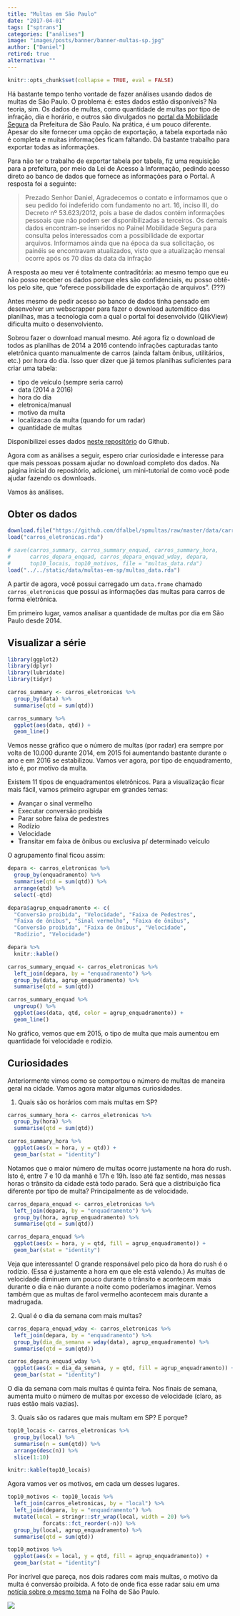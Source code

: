 ```yaml
---
title: "Multas em São Paulo"
date: "2017-04-01"
tags: ["sptrans"]
categories: ["análises"]
image: "images/posts/banner/banner-multas-sp.jpg"
author: ["Daniel"]
retired: true
alternativa: ""
---
```


```r
knitr::opts_chunk$set(collapse = TRUE, eval = FALSE)
```

Há bastante tempo tenho vontade de fazer análises usando dados de multas de São Paulo.
O problema é: estes dados estão disponíveis? Na teoria, sim. Os dados de multas, como
quantidade de multas por tipo de infração, dia e horário, e outros são divulgados no
[portal da Mobilidade Segura](http://mobilidadesegura.prefeitura.sp.gov.br/QvAJAXZfc/opendoc.htm?document=Painel_Mobilidade_Segura.qvw&host=QVS%40c65v27i&anonymous=true) da Prefeitura de São Paulo. Na prática, é um pouco
diferente. Apesar do site fornecer uma opção de exportação, a tabela
exportada não é completa e muitas informações ficam faltando. Dá bastante trabalho
para exportar todas as informações.

Para não ter o trabalho de exportar tabela por tabela, fiz uma requisição para a
prefeitura, por meio da Lei de Acesso à Informação, pedindo acesso direto ao banco de
dados que fornece as informações para o Portal. A resposta foi a seguinte:

> Prezado Senhor Daniel, Agradecemos o contato e informamos que o seu pedido foi indeferido com fundamento no art. 16, inciso III, do Decreto nº 53.623/2012, pois a base de dados contém informações pessoais que não podem ser disponibilizadas a terceiros. Os demais dados encontram-se inseridos no Painel Mobilidade Segura para consulta pelos interessados com a possibilidade de exportar arquivos. Informamos ainda que na época da sua solicitação, os painéis se encontravam atualizados, visto que a atualização mensal ocorre após os 70 dias da data da infração

A resposta ao meu ver é totalmente contraditória: ao mesmo tempo que eu não posso
receber os dados porque eles são confidenciais, eu posso obtê-los pelo site, que
"oferece possibilidade de exportação de arquivos". (???)

Antes mesmo de pedir acesso ao banco de dados tinha pensado em desenvolver um
webscrapper para fazer o download automático das planilhas, mas a tecnologia com
a qual o portal foi desenvolvido (QlikView) dificulta muito o desenvolviento.

Sobrou fazer o download manual mesmo. Até agora fiz o download de todos as planilhas
de 2014 a 2016 contendo infrações capturadas tanto eletrônica quanto manualmente
de carros (ainda faltam ônibus, utilitários, etc.) por hora do dia. Isso quer dizer
que já temos planilhas suficientes para criar uma tabela:

* tipo de veículo (sempre seria carro)
* data (2014 a 2016)
* hora do dia
* eletronica/manual
* motivo da multa
* localizacao da multa (quando for um radar)
* quantidade de multas

Disponibilizei esses dados [neste repositório](https://github.com/dfalbel/spmultas)
do Github.

Agora com as análises a seguir, espero criar curiosidade e interesse para que mais
pessoas possam ajudar no download completo dos dados. Na página inicial do
repositório, adicionei, um mini-tutorial de como você pode ajudar fazendo os
downloads.

Vamos às análises.

## Obter os dados

```r
download.file("https://github.com/dfalbel/spmultas/raw/master/data/carros_eletronicas.rda", "carros_eletronicas.rda")
load("carros_eletronicas.rda")
```

```r
# save(carros_summary, carros_summary_enquad, carros_summary_hora,
#      carros_depara_enquad, carros_depara_enquad_wday, depara,
#      top10_locais, top10_motivos, file = "multas_data.rda")
load("../../static/data/multas-em-sp/multas_data.rda")
```


A partir de agora, você possui carregado um `data.frame` chamado `carros_eletronicas`
que possui as informações das multas para carros de forma eletrônica.

Em primeiro lugar, vamos analisar a quantidade de multas por dia em São Paulo desde
2014.

## Visualizar a série

```r
library(ggplot2)
library(dplyr)
library(lubridate)
library(tidyr)
```

```r
carros_summary <- carros_eletronicas %>%
  group_by(data) %>%
  summarise(qtd = sum(qtd))
```

```r
carros_summary %>%
  ggplot(aes(data, qtd)) +
  geom_line()
```

Vemos nesse gráfico que o número de multas (por radar) era sempre por volta de 10.000
durante 2014, em 2015 foi aumentando bastante durante o ano e em 2016 se estabilizou.
Vamos ver agora, por tipo de enquadramento, isto é, por motivo da multa.

Existem 11 tipos de enquadramentos eletrônicos. Para a visualização ficar mais fácil,
vamos primeiro agrupar em grandes temas:

* Avançar o sinal vermelho
* Executar conversão proibida
* Parar sobre faixa de pedestres
* Rodízio
* Velocidade
* Transitar em faixa de ônibus ou exclusiva p/ determinado veículo

O agrupamento final ficou assim:

```r
depara <- carros_eletronicas %>%
  group_by(enquadramento) %>%
  summarise(qtd = sum(qtd)) %>%
  arrange(qtd) %>%
  select(-qtd)
```


```r
depara$agrup_enquadramento <- c(
  "Conversão proibida", "Velocidade", "Faixa de Pedestres",
  "Faixa de ônibus", "Sinal vermelho", "Faixa de ônibus",
  "Conversão proibida", "Faixa de ônibus", "Velocidade",
  "Rodízio", "Velocidade")

depara %>%
  knitr::kable()
```


```r
carros_summary_enquad <- carros_eletronicas %>%
  left_join(depara, by = "enquadramento") %>%
  group_by(data, agrup_enquadramento) %>%
  summarise(qtd = sum(qtd))
```

```r
carros_summary_enquad %>%
  ungroup() %>%
  ggplot(aes(data, qtd, color = agrup_enquadramento)) +
  geom_line()
```

No gráfico, vemos que em 2015, o tipo de multa que mais aumentou em quantidade foi
velocidade e rodízio.

## Curiosidades

Anteriormente vimos como se comportou o número de multas de maneira geral na cidade.
Vamos agora matar algumas curiosidades.

1. Quais são os horários com mais multas em SP?

```r
carros_summary_hora <- carros_eletronicas %>%
  group_by(hora) %>%
  summarise(qtd = sum(qtd))
```

```r
carros_summary_hora %>%
  ggplot(aes(x = hora, y = qtd)) +
  geom_bar(stat = "identity")
```

Notamos que o maior número de multas ocorre justamente na hora do rush. Isto é,
entre 7 e 10 da manhã e 17h e 19h. Isso até faz sentido, mas nessas horas o trânsito
da cidade está todo parado. Será que a distribuição fica diferente por tipo de multa?
Principalmente as de velocidade.

```r
carros_depara_enquad <- carros_eletronicas %>%
  left_join(depara, by = "enquadramento") %>%
  group_by(hora, agrup_enquadramento) %>%
  summarise(qtd = sum(qtd))
```

```r
carros_depara_enquad %>%
  ggplot(aes(x = hora, y = qtd, fill = agrup_enquadramento)) +
  geom_bar(stat = "identity")
```

Veja que interessante! O grande responsável pelo pico da hora do rush é o rodízio.
(Essa é justamente a hora em que ele está valendo.) As multas de velocidade diminuem
um pouco durante o trânsito e acontecem mais durante o dia e não durante a noite
como poderíamos imaginar. Vemos também que as multas de farol vermelho acontecem mais
durante a madrugada.

2. Qual é o dia da semana com mais multas?

```r
carros_depara_enquad_wday <- carros_eletronicas %>%
  left_join(depara, by = "enquadramento") %>%
  group_by(dia_da_semana = wday(data), agrup_enquadramento) %>%
  summarise(qtd = sum(qtd))
```

```r
carros_depara_enquad_wday %>%
  ggplot(aes(x = dia_da_semana, y = qtd, fill = agrup_enquadramento)) +
  geom_bar(stat = "identity")
```

O dia da semana com mais multas é quinta feira. Nos finais de semana, aumenta muito
o número de multas por excesso de velocidade (claro, as ruas estão mais vazias).

3. Quais são os radares que mais multam em SP? E porque?

```r
top10_locais <- carros_eletronicas %>%
  group_by(local) %>%
  summarise(n = sum(qtd)) %>%
  arrange(desc(n)) %>%
  slice(1:10)
```

```r
knitr::kable(top10_locais)
```

Agora vamos ver os motivos, em cada um desses lugares.

```r
top10_motivos <- top10_locais %>%
  left_join(carros_eletronicas, by = "local") %>%
  left_join(depara, by = "enquadramento") %>%
  mutate(local = stringr::str_wrap(local, width = 20) %>%
           forcats::fct_reorder(-n)) %>%
  group_by(local, agrup_enquadramento) %>%
  summarise(qtd = sum(qtd))
```

```r
top10_motivos %>%
  ggplot(aes(x = local, y = qtd, fill = agrup_enquadramento)) +
  geom_bar(stat = "identity")
```

Por incrível que pareça, nos dois radares com mais multas, o motivo da multa é conversão proibida.
A foto de onde fica esse radar saiu em uma [notícia sobre o mesmo tema](http://www1.folha.uol.com.br/cotidiano/2015/07/1660793-radar-campeao-aplica-375-mil-multas-em-um-ano-na-ponte-das-bandeiras.shtml) na Folha de
São Paulo.

![](/images/posts/conteudo/multas-em-sp/radar-chateubriant.jpeg)
